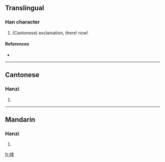 ==Translingual==

===Han character===
{{Han char|rn=30|rad=口|as=10|sn=13|four=|canj=口人口手 (RORQ)}}

# (Cantonese) exclamation, there! now!

====References====
* {{Han ref|kx=0204.111|hdz=10669.051|uh=55F1|ud=22001}}

----

==Cantonese==

===Hanzi===
{{yue-hanzi|jyut=|y=na4}}

# {{defn|Cantonese}}

----

==Mandarin==

===Hanzi===
{{cmn-hanzi|pin=[[ná]] ([[na2]])|wg=na<sup>2</sup>}}

# {{defn|Mandarin}}

[[fr:嗱]]